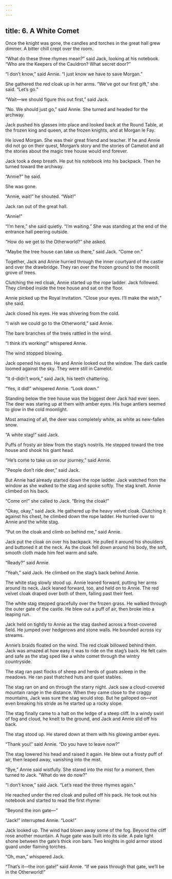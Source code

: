 ```yaml
---
---
---
```

title: 6. A White Comet
---




Once the knight was gone, the candles and torches in the great hall grew dimmer. A bitter chill crept over the room.

“What do these three rhymes mean?” said Jack, looking at his notebook. “Who are the Keepers of the Cauldron? What secret door?”

“I don’t know,” said Annie. “I just know we have to save Morgan.”

She gathered the red cloak up in her arms. “We’ve got our first gift,” she said. “Let’s go.”

“Wait—we should figure this out first,” said Jack.

“No. We should just go,” said Annie. She turned and headed for the archway.

Jack pushed his glasses into place and looked back at the Round Table, at the frozen king and queen, at the frozen knights, and at Morgan le Fay.

He loved Morgan. She was their great friend and teacher. If he and Annie did not go on their quest, Morgan’s story and the stories of Camelot and all the stories about the magic tree house would end forever.

Jack took a deep breath. He put his notebook into his backpack. Then he turned toward the archway.

“Annie?” he said.

She was gone.

“Annie, wait!” he shouted. “Wait!”

Jack ran out of the great hall.

“Annie!”

“I’m here,” she said quietly. “I’m waiting.” She was standing at the end of the entrance hall peering outside.

“How do we get to the Otherworld?” she asked.

“Maybe the tree house can take us there,” said Jack. “Come on.”

Together, Jack and Annie hurried through the inner courtyard of the castle and over the drawbridge. They ran over the frozen ground to the moonlit grove of trees.

Clutching the red cloak, Annie started up the rope ladder. Jack followed. They climbed inside the tree house and sat on the floor.

Annie picked up the Royal Invitation. “Close your eyes. I’ll make the wish,” she said.

Jack closed his eyes. He was shivering from the cold.

“I wish we could go to the Otherworld,” said Annie.

The bare branches of the trees rattled in the wind.

“I think it’s working!” whispered Annie.

The wind stopped blowing.

Jack opened his eyes. He and Annie looked out the window. The dark castle loomed against the sky. They were still in Camelot.

“It d-didn’t work,” said Jack, his teeth chattering.

“Yes, it did!” whispered Annie. “Look down.”

Standing below the tree house was the biggest deer Jack had ever seen. The deer was staring up at them with amber eyes. His huge antlers seemed to glow in the cold moonlight.

Most amazing of all, the deer was completely white, as white as new-fallen snow.

“A white stag!” said Jack.

Puffs of frosty air blew from the stag’s nostrils. He stepped toward the tree house and shook his giant head.

“He’s come to take us on our journey,” said Annie.

“People don’t ride deer,” said Jack.

But Annie had already started down the rope ladder. Jack watched from the window as she walked to the stag and spoke softly. The stag knelt. Annie climbed on his back.

“Come on!” she called to Jack. “Bring the cloak!”

“Okay, okay,” said Jack. He gathered up the heavy velvet cloak. Clutching it against his chest, he climbed down the rope ladder. He hurried over to Annie and the white stag.

“Put on the cloak and climb on behind me,” said Annie.

Jack put the cloak on over his backpack. He pulled it around his shoulders and buttoned it at the neck. As the cloak fell down around his body, the soft, smooth cloth made him feel warm and safe.

“Ready?” said Annie.

“Yeah,” said Jack. He climbed on the stag’s back behind Annie.



The white stag slowly stood up. Annie leaned forward, putting her arms around its neck. Jack leaned forward, too, and held on to Annie. The red velvet cloak draped over both of them, falling past their feet.

The white stag stepped gracefully over the frozen grass. He walked through the outer gate of the castle. He blew out a puff of air, then broke into a leaping run.

Jack held on tightly to Annie as the stag dashed across a frost-covered field. He jumped over hedgerows and stone walls. He bounded across icy streams.

Annie’s braids floated on the wind. The red cloak billowed behind them. Jack was amazed at how easy it was to ride on the stag’s back. He felt calm and safe as the stag sped like a white comet through the wintry countryside.

The stag ran past flocks of sheep and herds of goats asleep in the meadows. He ran past thatched huts and quiet stables.

The stag ran on and on through the starry night. Jack saw a cloud-covered mountain range in the distance. When they came close to the craggy mountains, Jack was sure the stag would stop. But he galloped on—not even breaking his stride as he started up a rocky slope.

The stag finally came to a halt on the ledge of a steep cliff. In a windy swirl of fog and cloud, he knelt to the ground, and Jack and Annie slid off his back.

The stag stood up. He stared down at them with his glowing amber eyes.

“Thank you!” said Annie. “Do you have to leave now?”

The stag lowered his head and raised it again. He blew out a frosty puff of air, then leaped away, vanishing into the mist.

“Bye,” Annie said wistfully. She stared into the mist for a moment, then turned to Jack. “What do we do now?”

“I don’t know,” said Jack. “Let’s read the three rhymes again.”

He reached under the red cloak and pulled off his pack. He took out his notebook and started to read the first rhyme:

“Beyond the iron gate—”

“Jack!” interrupted Annie. “Look!”

Jack looked up. The wind had blown away some of the fog. Beyond the cliff rose another mountain. A huge gate was built into its side. A pale light shone between the gate’s thick iron bars. Two knights in gold armor stood guard under flaming torches.

“Oh, man,” whispered Jack.

“That’s it—the iron gate!” said Annie. “If we pass through that gate, we’ll be in the Otherworld!”